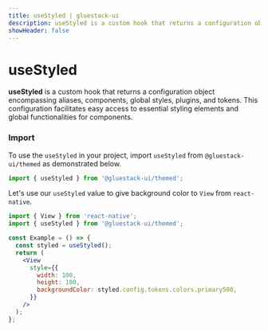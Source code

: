 ```yaml
---
title: useStyled | gluestack-ui
description: useStyled is a custom hook that returns a configuration object encompassing aliases, components, global styles, plugins, and tokens. This configuration facilitates easy access to essential styling elements and global functionalities for components
showHeader: false
---
```



<Meta title="ui/Components/Hooks/useStyled" />

# useStyled

**useStyled** is a custom hook that returns a configuration object encompassing aliases, components, global styles, plugins, and tokens. This configuration facilitates easy access to essential styling elements and global functionalities for components.

### Import

To use the `useStyled` in your project, import `useStyled` from `@gluestack-ui/themed` as demonstrated below.

```jsx
import { useStyled } from '@gluestack-ui/themed';
```

Let's use our `useStyled` value to give background color to `View` from `react-native`.

```jsx
import { View } from 'react-native';
import { useStyled } from '@gluestack-ui/themed';

const Example = () => {
  const styled = useStyled();
  return (
    <View
      style={{
        width: 100,
        height: 100,
        backgroundColor: styled.config.tokens.colors.primary500,
      }}
    />
  );
};
```
